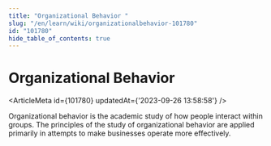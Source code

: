 ```yaml
---
title: "Organizational Behavior "
slug: "/en/learn/wiki/organizationalbehavior-101780"
id: "101780"
hide_table_of_contents: true
---
```



# Organizational Behavior 

<ArticleMeta id={101780} updatedAt={'2023-09-26 13:58:58'} />
<div className='border-solid border-b border-t-0 my-4 border-[var(--ifm-color-gray-300)]' />

Organizational behavior is the academic study of how people interact within groups. The principles of the study of organizational behavior are applied primarily in attempts to make businesses operate more effectively.
